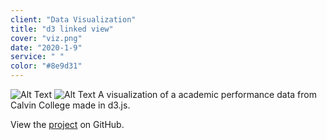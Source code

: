 ```yaml
---
client: "Data Visualization"
title: "d3 linked view"
cover: "viz.png"
date: "2020-1-9"
service: " "
color: "#8e9d31"
---
```

![Alt Text](dorian.png "Image Title")
![Alt Text](levelset.png "Image Title")
A visualization of a academic performance data from Calvin College made in d3.js.

View the [project](https://github.com/sambeebe/d3-linked-view "Example") on GitHub.
